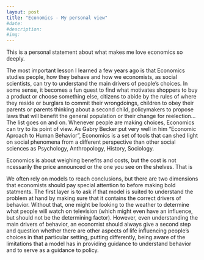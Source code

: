 ```yaml
---
layout: post
title: "Economics - My personal view"
#date: 
#description: 
#img:  
---
```


This is a personal statement about what makes me love economics so deeply.

The most important lesson I learned a few years ago is that Economics studies people, how they behave and how we economists, as social scientists, can try to understand the main drivers of people's choices. In some sense, it becomes a fun quest to find what motivates shoppers to buy a product or choose something else, citizens to abide by the rules of where they reside or burglars to commit their wrongdoings, children to obey their parents or parents thinking about a second child, policymakers to propose laws that will benefit the general population or their change for reelection... The list goes on and on. Whenever people are making choices, Economics can try to its point of view. As Gabry Becker put very well in him "Economic Aproach to Human Behavior", Economics is a set of tools that can shed light on social phenomena from a different perspective than other social sciences as Psychology, Anthropology, History, Sociology.

Economics is about weighing benefits and costs, but the cost is not ncessarily the price announced or the one you see on the shelves. That is

We often rely on models to reach conclusions, but there are two dimensions that economists should pay special attention to before making bold statments. The first layer is to ask if that model is suited to understand the problem at hand by making sure that it contains the correct drivers of behavior. Without that, one might be looking to the weather to determine what people will watch on television (which might even have an influence, but should not be the determining factor). However, even understanding the main drivers of behavior, an economist should always give a second step and question whether there are other aspects of life influencing people's choices in that particular setting, putting differently, being aware of the limitations that a model has in providing guidance to understand behavior and to serve as a guidance to policy.